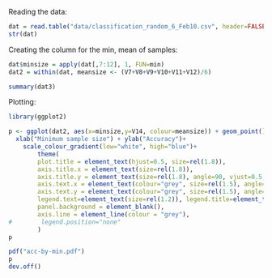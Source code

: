 Reading the data:

```r
dat = read.table("data/classification_random_6_Feb10.csv", header=FALSE, sep=",")
str(dat)
```

Creating the column for the min, mean of samples:
```r
dat$minsize = apply(dat[,7:12], 1, FUN=min)
dat2 = within(dat, meansize <- (V7+V8+V9+V10+V11+V12)/6)

summary(dat3)
```

Plotting:
```r
library(ggplot2)

p <- ggplot(dat2, aes(x=minsize,y=V14, colour=meansize)) + geom_point() +
  xlab("Minimum sample size") + ylab("Accuracy")+
    scale_colour_gradient(low="white", high="blue")+
        theme(
        plot.title = element_text(hjust=0.5, size=rel(1.8)),
        axis.title.x = element_text(size=rel(1.8)),
        axis.title.y = element_text(size=rel(1.8), angle=90, vjust=0.5, hjust=0.5),
        axis.text.x = element_text(colour="grey", size=rel(1.5), angle=0, hjust=.5, vjust=.5, face="plain"),
        axis.text.y = element_text(colour="grey", size=rel(1.5), angle=90, hjust=.5, vjust=.5, face="plain"),
        legend.text=element_text(size=rel(1.2)), legend.title=element_text(size=rel(1.5)),
        panel.background = element_blank(),
        axis.line = element_line(colour = "grey"),
#        legend.position="none"
        )
p

pdf("acc-by-min.pdf")
p
dev.off()
```